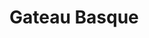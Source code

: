 <!-- Type:Dessert -->
<!-- Cook:Matthew Taylor adapted from Gerald Hirigoyen -->

# Gateau Basque

\begin{recipe}{Gateau Basque}{8}{2 hours}
\freeform This delicious almond flour, pastry cream cake is adapted from the recipe of Basque-native Gerald Hirigoyenis, owner of the restaurants Fringale and Pastis in San Francisco.

\ingredient[2]{qty.}{egg yolks}
\ingredient[\fr{1}{4}]{cup}{sugar}
\ingredient[3]{tbsp}{flour}
\ingredient[1 \fr{1}{4}]{cups}{milk}
\ingredient[1]{bean}{vanilla}

For the pastry cream, split vanilla bean length-wise. Begin warming milk and vanilla bean in saucepan over low heat to later bring to a boil. 
In the bowl of a stand mixer, beat egg yolks and sugar together until frothing. Continue mixing, slowly add in flower and mix until combined. Remove bowl from mixer and set convenient to warming milk. Bring milk to boil and remove vanilla bean. Immediately upon boiling, remove from heat and begin pouring half the milk into the flour, egg, and sugar mixture. Blend with a whisk. Bring the remaining milk to a boil. Immediately upon boiling,  to whisk in the contents of the mixing bowl into the saucepan, and continue stirring over heat for 1 minute. Remove from heat and allow to begin cooling.   

\ingredient[8]{tbsp.}{unsalted butter}
\ingredient[1]{cup}{sugar}
\ingredient[2]{qty.}{egg yolks}
\ingredient[1]{tbsp.}{rum}
\ingredient[2]{tsp.}{almond extract}
\ingredient[2]{tsp.}{vanilla extract}
\ingredient[2]{tsp.}{Pastis liqueur, e.g. Pernod}
\ingredient{pinch}{salt}
\ingredient[1 \fr{1}{2}]{cups}{flour}
\ingredient[\fr{1}{3}]{cup}{ground almonds (in coffee grinder, e.g.)}
\ingredient[1]{tsp.}{baking powder}
\ingredient[1]{qty.}{egg, beaten}

In stand mixer with the paddle attachment, beat the butter and sugar together until well creamed. Add the egg yolks one at a time, and continue beating well after each addition. Add rum, almond extract, pastis, vanilla extract, and salt. Add dry ingredients: flour, almond powder, and baking powder. Ingredients should mix on on low speed to form a dough. Remove bowl from mixer and orm the dough into 2 even balls, cover with plastic wrap, and refrigerate for 1 hour or more.\par
Later, preheat the oven to 350 degrees F. Butter and dust a 9-inch round cake pan with flour. On a flour-dusted work surface, roll balls of dough into 9-inch and 11-inch circles. Take the 11-inch circle, and transfer to the cake pan, and gently press the dough down into the sides of the pan. Take pastry cream prepared in step 1 and spread in an even layer on top of first layer of pastry dough.\par
Drape 9-inch circle over the cake pan, on top of the pastry cream, to form the top layer of the cake. Firmly seal in the filling by pinching the edges together and then trim off any uneven edges. Brush the top of the cake with a beaten egg.\par
Bake until golden brown, 40 to 45 minutes. Set aside to cool for 10 minutes before inverting onto a cooling rack. Turn the cake right side up and let it cool completely.

\freeform Transfer to a serving plate, and serve at room temperature.
\end{recipe}

